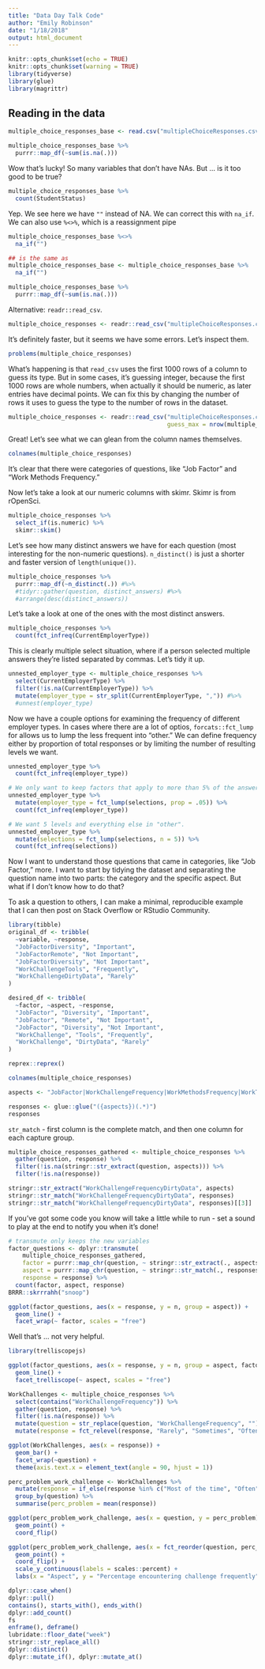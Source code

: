 ```yaml
---
title: "Data Day Talk Code"
author: "Emily Robinson"
date: "1/18/2018"
output: html_document
---
```


```r
knitr::opts_chunk$set(echo = TRUE)
knitr::opts_chunk$set(warning = TRUE)
library(tidyverse)
library(glue)
library(magrittr)
```

## Reading in the data

```r
multiple_choice_responses_base <- read.csv("multipleChoiceResponses.csv")
```

```r
multiple_choice_responses_base %>%
  purrr::map_df(~sum(is.na(.)))
```

Wow that's lucky! So many variables that don't have NAs. But ... is it too good to be true? 
```r
multiple_choice_responses_base %>%
  count(StudentStatus)
```

Yep. We see here we have `""` instead of NA. We can correct this with `na_if`. We can also use `%<>%`, which is a reassignment pipe

```r
multiple_choice_responses_base %<>%
  na_if("")

## is the same as 
multiple_choice_responses_base <- multiple_choice_responses_base %>%
  na_if("")

multiple_choice_responses_base %>%
  purrr::map_df(~sum(is.na(.)))
```

Alternative: `readr::read_csv`. 

```r
multiple_choice_responses <- readr::read_csv("multipleChoiceResponses.csv")
```

It's definitely faster, but it seems we have some errors. Let's inspect them. 

```r
problems(multiple_choice_responses)
```

What's happening is that `read_csv` uses the first 1000 rows of a column to guess its type. But in some cases, it's guessing integer, because the first 1000 rows are whole numbers, when actually it should be numeric, as later entries have decimal points. We can fix this by changing the number of rows it uses to guess the type to the number of rows in the dataset. 

```r
multiple_choice_responses <- readr::read_csv("multipleChoiceResponses.csv", 
                                             guess_max = nrow(multiple_choice_responses))
```

Great! Let's see what we can glean from the column names themselves.

```r
colnames(multiple_choice_responses)
```

It's clear that there were categories of questions, like "Job Factor" and "Work Methods Frequency."

Now let's take a look at our numeric columns with skimr. Skimr is from rOpenSci. 
```r
multiple_choice_responses %>%
  select_if(is.numeric) %>%
  skimr::skim()
```

Let's see how many distinct answers we have for each question (most interesting for the non-numeric questions). `n_distinct()` is just a shorter and faster version of `length(unique())`. 

```r
multiple_choice_responses %>%
  purrr::map_df(~n_distinct(.)) #%>%
  #tidyr::gather(question, distinct_answers) #%>%
  #arrange(desc(distinct_answers))
```

Let's take a look at one of the ones with the most distinct answers. 

```r
multiple_choice_responses %>%
  count(fct_infreq(CurrentEmployerType))
```

This is clearly multiple select situation, where if a person selected multiple answers they're listed separated by commas. Let's tidy it up. 

```r
unnested_employer_type <- multiple_choice_responses %>%
  select(CurrentEmployerType) %>%
  filter(!is.na(CurrentEmployerType)) %>%
  mutate(employer_type = str_split(CurrentEmployerType, ",")) #%>%
  #unnest(employer_type) 
```

Now we have a couple options for examining the frequency of different employer types. In cases where there are a lot of optios, `forcats::fct_lump` for allows us to lump the less frequent into "other." We can define frequency either by proportion of total responses or by limiting the number of resulting levels we want. 

```r
unnested_employer_type %>%
  count(fct_infreq(employer_type))

# We only want to keep factors that apply to more than 5% of the answers. 
unnested_employer_type %>%
  mutate(employer_type = fct_lump(selections, prop = .05)) %>%
  count(fct_infreq(employer_type))

# We want 5 levels and everything else in "other".
unnested_employer_type %>%
  mutate(selections = fct_lump(selections, n = 5)) %>%
  count(fct_infreq(selections))
```

Now I want to understand those questions that came in categories, like "Job Factor," more. I want to start by tidying the dataset and separating the question name into two parts: the category and the specific aspect. But what if I don't know how to do that? 

To ask a question to others, I can make a minimal, reproducible example that I can then post on Stack Overflow or RStudio Community. 

```r
library(tibble)
original_df <- tribble(
  ~variable, ~response,
  "JobFactorDiversity", "Important", 
  "JobFactorRemote", "Not Important", 
  "JobFactorDiversity", "Not Important", 
  "WorkChallengeTools", "Frequently", 
  "WorkChallengeDirtyData", "Rarely" 
)

desired_df <- tribble( 
  ~factor, ~aspect, ~response, 
  "JobFactor", "Diversity", "Important", 
  "JobFactor", "Remote", "Not Important", 
  "JobFactor", "Diversity", "Not Important", 
  "WorkChallenge", "Tools", "Frequently", 
  "WorkChallenge", "DirtyData", "Rarely" 
)
```

```r
reprex::reprex()
```

```r
colnames(multiple_choice_responses)
```

```r
aspects <- "JobFactor|WorkChallengeFrequency|WorkMethodsFrequency|WorkToolsFrequency|LearningPlatformUsefulness|JobSkillImportance"

responses <- glue::glue("({aspects})(.*)")
responses
```

`str_match` - first column is the complete match, and then one column for each capture group. 

```r
multiple_choice_responses_gathered <- multiple_choice_responses %>%
  gather(question, response) %>%
  filter(!is.na(stringr::str_extract(question, aspects))) %>%
  filter(!is.na(response))

stringr::str_extract("WorkChallengeFrequencyDirtyData", aspects)
stringr::str_match("WorkChallengeFrequencyDirtyData", responses)
stringr::str_match("WorkChallengeFrequencyDirtyData", responses)[[3]]
```

If you've got some code you know will take a little while to run - set a sound to play at the end to notify you when it's done!

```r
# transmute only keeps the new variables
factor_questions <- dplyr::transmute(
    multiple_choice_responses_gathered, 
    factor = purrr::map_chr(question, ~ stringr::str_extract(., aspects)),
    aspect = purrr::map_chr(question, ~ stringr::str_match(., responses)[[3]]),
    response = response) %>%
  count(factor, aspect, response) 
BRRR::skrrrahh("snoop")
```

```r
ggplot(factor_questions, aes(x = response, y = n, group = aspect)) + 
  geom_line() + 
  facet_wrap(~ factor, scales = "free")
```

Well that's ... not very helpful.  

```r
library(trelliscopejs)

ggplot(factor_questions, aes(x = response, y = n, group = aspect, factor)) + 
  geom_line() + 
  facet_trelliscope(~ aspect, scales = "free")
```


```r
WorkChallenges <- multiple_choice_responses %>%
  select(contains("WorkChallengeFrequency")) %>%
  gather(question, response) %>%
  filter(!is.na(response)) %>%
  mutate(question = str_replace(question, "WorkChallengeFrequency", "")) %>%
  mutate(response = fct_relevel(response, "Rarely", "Sometimes", "Often", "Most of the time"))

ggplot(WorkChallenges, aes(x = response)) + 
  geom_bar() + 
  facet_wrap(~question) + 
  theme(axis.text.x = element_text(angle = 90, hjust = 1))
```

```r
perc_problem_work_challenge <- WorkChallenges %>%
  mutate(response = if_else(response %in% c("Most of the time", "Often"), 1, 0)) %>%
  group_by(question) %>%
  summarise(perc_problem = mean(response)) 
```

```r
ggplot(perc_problem_work_challenge, aes(x = question, y = perc_problem)) + 
  geom_point() +
  coord_flip()
```


```r
ggplot(perc_problem_work_challenge, aes(x = fct_reorder(question, perc_problem), y = perc_problem)) + 
  geom_point() +
  coord_flip() + 
  scale_y_continuous(labels = scales::percent) + 
  labs(x = "Aspect", y = "Percentage encountering challenge frequently")
```


```r
dplyr::case_when()
dplyr::pull()
contains(), starts_with(), ends_with()
dplyr::add_count()
fs
enframe(), deframe()
lubridate::floor_date("week")
stringr::str_replace_all()
dplyr::distinct()
dplyr::mutate_if(), dplyr::mutate_at()
```


